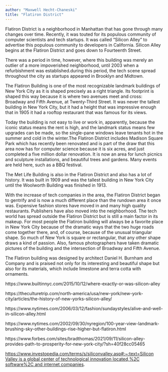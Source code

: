 ```yaml
---
author: "Maxwell Hecht-Chaneski"
title: "Flatiron District"
---
```



Flatiron District is a neighborhood in Manhattan that has gone through many changes over time. Recently, it was touted for its populous community of computer scientists and tech startups. It was called “Silicon Alley” to advertise this populous community to developers in California. Silicon Alley begins at the Flatiron District and goes down to Fourteenth Street.

There was a period in time, however, where this building was merely an outlier of a more impoverished neighborhood, until 2003 when a refurbishment was established.during this period, the tech scene spread throughout the city as startups appeared in Brooklyn and Midtown.

The Flatiron Building is one of the most recognizable landmark buildings of New York City as it is shaped precisely as a right triangle. Its footprint is shaped this way because it is where two avenues meet and cross: Broadway and Fifth Avenue, at Twenty-Third Street. It was never the tallest building in New York City, but it had a height that was impressive enough that in 1905 it had a rooftop restaurant that was famous for its views.

Today the building is not easy to live or work in, apparently, because the iconic status means the rent is high, and the landmark status means few upgrades can be made, so the single-pane windows leave tenants hot in the summer and cold in the winter.The Flatiron District includes Madison Square Park which has recently been renovated and is part of the draw that this area now has for computer science because it is six acres, and just completed a five million dollar renovation. It is now an area for lunch picnics and sculpture installations, and beautiful trees and gardens. Many events are
held here, such as a BBQ festival.

The Met Life Building is also in the Flatiron District and also has a lot of history. It was built in 1909 and was the tallest building in New York City until the Woolworth Building was finished in 1913.

With the increase of tech companies in the area, the Flatiron District began to gentrify and is now a much different place than the rundown area it once was. Expensive fashion stores have moved in and many high quality restaurants. Publishers have also moved into the neighborhood. The tech world has spread outside the Flatiron District but is still a main factor in its makeup. For most people the Flatiron building will always be a favorite place in New York City because of the dramatic ways that the two huge roads come together there, and, of course, because of the unusual triangular shape. So much of New York is square or rectangular, that any other shape draws a kind of passion. Also, famous photographers have taken dramatic pictures of the building and the intersection of Broadway and Fifth Avenue.

The Flatiron building was designed by architect Daniel H. Burnham and Company and is praised not only for its interesting and beautiful shape but also for its materials, which include limestone and terra cotta with ornaments.

https://www.builtinnyc.com/2015/10/12/where-exactly-or-was-silicon-alley

https://theculturetrip.com/north-america/usa/new-york/new-york-city/articles/the-history-of-new-yorks-silicon-alley/

https://www.nytimes.com/2006/03/12/fashion/sundaystyles/alive-and-well-in-silicon-alley.html

https://www.nytimes.com/2002/09/30/nyregion/100-year-view-landmark-brushing-sky-other-buildings-rise-higher-but-flatiron.html

https://www.forbes.com/sites/bradthomas/2021/09/11/silicon-alley-provides-path-to-prosperity-for-new-york-city/?sh=40f28cc05465

[https://www.investopedia.com/terms/s/siliconvalley.asp#:~:text=Silicon Valley is a global center of technological innovation located,%2C software%2C and internet companies](https://www.investopedia.com/terms/s/siliconvalley.asp#:~:text=Silicon%20Valley%20is%20a%20global%20center%20of%20technological%20innovation%20located,%2C%20software%2C%20and%20internet%20companies).